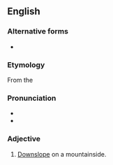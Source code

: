 ==English==

===Alternative forms===
* {{l|en|catabatic}}

===Etymology===
From the {{etyl|grc|en}} {{m|grc|κατάβασις||descent}}

===Pronunciation===
* {{IPA|en|/kætəˈbætɪk/}}
* {{rhymes|en|ætɪk}}

===Adjective===
{{en-adj|-}}
{{wikipedia|Katabatic wind}}

# {{lb|en|meteorology|of airflow}} [[downslope|Downslope]] on a mountainside.